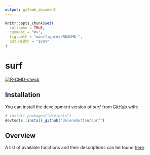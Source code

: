 ```yaml
---
output: github_document
---
```


<!-- README.md is generated from README.Rmd. Please edit that file -->

```r
knitr::opts_chunk$set(
  collapse = TRUE,
  comment = "#>",
  fig.path = "man/figures/README-",
  out.width = "100%"
)
```

# surf

<!-- badges: start -->
[![R-CMD-check](https://github.com/JoleneSutton/surf/actions/workflows/R-CMD-check.yaml/badge.svg)](https://github.com/JoleneSutton/surf/actions/workflows/R-CMD-check.yaml)
<!-- badges: end -->

## Installation

You can install the development version of *surf* from [GitHub](https://github.com/) with:

``` r
# install.packages("devtools")
devtools::install_github("JoleneSutton/surf")
```

## Overview

A list of available functions and their descriptions can be found [here](https://jolenesutton.github.io/surf/reference/index.html).
